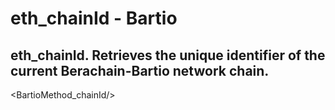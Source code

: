 # eth_chainId - Bartio

## eth_chainId. Retrieves the unique identifier of the current Berachain-Bartio network chain.


<BartioMethod_chainId/>

